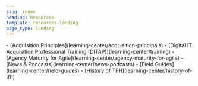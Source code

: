 ```yaml
---
slug: index
heading: Resources
template: resources-landing
page_type: landing
---
```

<ExternalResources heading="Learning Center" media="/assets/img/manik-roy-pYYpgTClGgI-unsplash.jpg">
- [Acquisition Principles](learning-center/acquisition-principals)
- [Digital IT Acquisition Professional Training (DITAP)](learning-center/training)
- [Agency Maturity for Agile](learning-center/agency-maturity-for-agile)
- [News & Podcasts](learning-center/news-podcasts)
- [Field Guides](learning-center/field-guides)
- [History of TFH](learning-center/history-of-tfh)
</ExternalResources>
